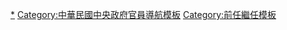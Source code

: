 {{Navbox
|name=中華民國考試院副院長
|title={{ROC}}[[考試院副院長]]
|above=
*[[模板:中華民國國家元首|總統]]
*[[模板:中華民國副總統|副總統]]
*[[模板:中華民國政府首腦|行政院院長]]
*[[模板:中華民國立法院院長|立法院院長]]
*[[模板:中華民國司法院院長|司法院院長]]
*[[模板:中華民國考試院院長|考試院院長]]
*[[模板:中華民國監察院院長|監察院院長]]
|bodyclass = hlist
|group1=[[国民政府]]
|list1=[[孫科]]{{to}}[[劉蘆隱]]{{to}}[[鈕永建]]{{to}}[[朱家驊]]{{to}}[[周鐘岳]]
|group2=[[行憲]]後
|image=[[File:ROC Examination Yuan Seal.svg|100px]]
|list2=[[賈景德]]{{to}}[[鈕永建]]{{to}}[[羅家倫]]{{to}}[[王雲五]]{{to}}[[程天放]]{{to}}[[楊亮功]]{{to}}[[劉季洪]]{{to}}[[張宗良]]{{to}}[[林金生]]{{to}}[[毛高文]]{{to}}[[關中 (人物)|關　中]]{{to}}[[吳容明]]{{to}}[[伍錦霖]]{{to}}[[高永光]]{{to}}[[李逸洋]]{{to}}[[周弘憲]]
}}<noinclude>

[[Category:考試院副院長|*]]
[[Category:中華民國中央政府官員導航模板]]
[[Category:前任繼任模板]]
</noinclude>
